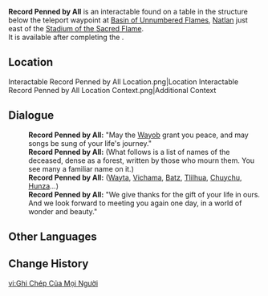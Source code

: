 {{Terminology Infobox
|image        = 
|type         = Notable Interactables
|region       = Natlan
|area         = Basin of Unnumbered Flames
}}
'''Record Penned by All''' is an interactable found on a table in the structure below the teleport waypoint at [[Basin of Unnumbered Flames]], [[Natlan]] just east of the [[Stadium of the Sacred Flame]].<br>It is available after completing the {{Quest|A Fuel Named "Fate"}}.

==Location==
<gallery>
Interactable Record Penned by All Location.png|Location
Interactable Record Penned by All Location Context.png|Additional Context
</gallery>

==Dialogue==
{{Dialogue Start}}
:'''Record Penned by All:''' "May the [[Wayob]] grant you peace, and may songs be sung of your life's journey."
:'''Record Penned by All:''' (What follows is a list of names of the deceased, dense as a forest, written by those who mourn them. You see many a familiar name on it.)
:'''Record Penned by All:''' ([[Wayta]], [[Vichama]], [[Batz]], [[Tlilhua]], [[Chuychu]], [[Hunza]]...)
:'''Record Penned by All:''' "We give thanks for the gift of your life in ours. And we look forward to meeting you again one day, in a world of wonder and beauty."
{{Dialogue End}}

==Other Languages==
{{Other Languages|default_hidden=1
|en       = Record Penned by All
|zhs      = 众人写成的记录
|zhs_rm   = 
|zht      = 眾人寫成的紀錄
|zht_rm   = 
|ja       = みんなで書いた記録
|ja_rm    = Minna de Kaita Kiroku
|ko       = 모두가 함께 써 내린 기록
|es       = Registro escrito en conjunto
|fr       = Notes écrites par tous
|ru       = Общие записи
|th       = บันทึกที่ทุกคนเขียน
|th_rm    = 
|vi       = Ghi Chép Của Mọi Người
|de       = Von allen niedergeschriebener Bericht
|id       = Sejarah yang Dicatat Semua Orang
|pt       = Registros Escritos por Todos
|tr       = Herkesin Yazdığı Kayıt
|it       = Cronaca firmata da tutti
}}

==Change History==
{{Change History|5.1}}
<!--
==References==
{{Reflist}}
-->

[[vi:Ghi Chép Của Mọi Người]]